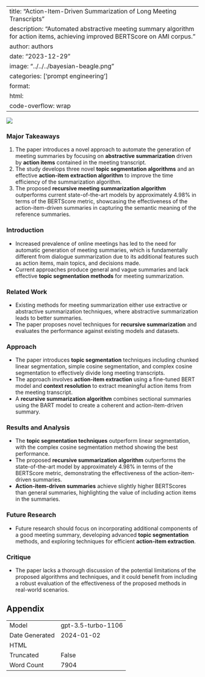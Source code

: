
---
title: "Action-Item-Driven Summarization of Long Meeting Transcripts"
description: "Automated abstractive meeting summary algorithm for action items, achieving improved BERTScore on AMI corpus."
author: authors
date: "2023-12-29"
image: "../../../bayesian-beagle.png"
categories: ['prompt engineering']
format:
  html:
    code-overflow: wrap
---

![](None)

### Major Takeaways
1. The paper introduces a novel approach to automate the generation of meeting summaries by focusing on **abstractive summarization** driven by **action items** contained in the meeting transcript.
2. The study develops three novel **topic segmentation algorithms** and an effective **action-item extraction algorithm** to improve the time efficiency of the summarization algorithm.
3. The proposed **recursive meeting summarization algorithm** outperforms current state-of-the-art models by approximately 4.98% in terms of the BERTScore metric, showcasing the effectiveness of the action-item-driven summaries in capturing the semantic meaning of the reference summaries.

### Introduction
- Increased prevalence of online meetings has led to the need for automatic generation of meeting summaries, which is fundamentally different from dialogue summarization due to its additional features such as action items, main topics, and decisions made.
- Current approaches produce general and vague summaries and lack effective **topic segmentation methods** for meeting summarization.

### Related Work
- Existing methods for meeting summarization either use extractive or abstractive summarization techniques, where abstractive summarization leads to better summaries.
- The paper proposes novel techniques for **recursive summarization** and evaluates the performance against existing models and datasets.

### Approach
- The paper introduces **topic segmentation** techniques including chunked linear segmentation, simple cosine segmentation, and complex cosine segmentation to effectively divide long meeting transcripts.
- The approach involves **action-item extraction** using a fine-tuned BERT model and **context resolution** to extract meaningful action items from the meeting transcript. 
- A **recursive summarization algorithm** combines sectional summaries using the BART model to create a coherent and action-item-driven summary.

### Results and Analysis
- The **topic segmentation techniques** outperform linear segmentation, with the complex cosine segmentation method showing the best performance.
- The proposed **recursive summarization algorithm** outperforms the state-of-the-art model by approximately 4.98% in terms of the BERTScore metric, demonstrating the effectiveness of the action-item-driven summaries.
- **Action-item-driven summaries** achieve slightly higher BERTScores than general summaries, highlighting the value of including action items in the summaries.

### Future Research
- Future research should focus on incorporating additional components of a good meeting summary, developing advanced **topic segmentation** methods, and exploring techniques for efficient **action-item extraction**.

### Critique
- The paper lacks a thorough discussion of the potential limitations of the proposed algorithms and techniques, and it could benefit from including a robust evaluation of the effectiveness of the proposed methods in real-world scenarios.

## Appendix

|          |          |
|----------|----------|
| Model     | gpt-3.5-turbo-1106       |
| Date Generated     | 2024-01-02       |
| HTML     |        |
| Truncated       | False       |
| Word Count       | 7904       |